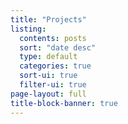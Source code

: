 ```yaml
---
title: "Projects"
listing:
  contents: posts
  sort: "date desc"
  type: default
  categories: true 
  sort-ui: true
  filter-ui: true
page-layout: full
title-block-banner: true
---
```

